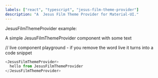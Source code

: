 ```yaml
---
labels: ["react", "typescript", "jesus-film-theme-provider"]
description: "A  Jesus Film Theme Provider for Material-UI."
---
```



JesusFilmThemeProvider example:

A simple JesusFilmThemeProvider component with some text

// live component playground - if you remove the word live it turns into a code snippet

```js live
<JesusFilmThemeProvider>
  hello from JesusFilmThemeProvider
</JesusFilmThemeProvider>
```

